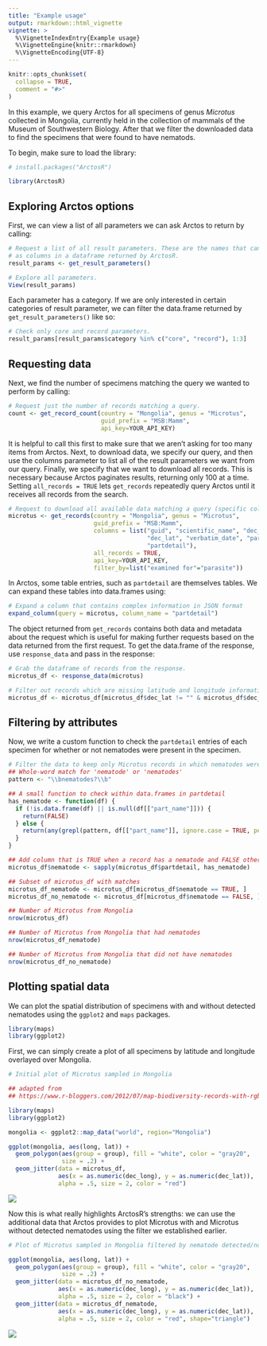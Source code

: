 ```yaml
---
title: "Example usage"
output: rmarkdown::html_vignette
vignette: >
  %\VignetteIndexEntry{Example usage}
  %\VignetteEngine{knitr::rmarkdown}
  %\VignetteEncoding{UTF-8}
---
```


```r
knitr::opts_chunk$set(
  collapse = TRUE,
  comment = "#>"
)
```

In this example, we query Arctos for all specimens of genus *Microtus* 
collected in Mongolia, currently held in the collection of mammals of the Museum 
of Southwestern Biology. After that we filter the downloaded data to find 
the specimens that were found to have nematods.

To begin, make sure to load the library:

```r
# install.packages("ArctosR")

library(ArctosR)
```

## Exploring Arctos options

First, we can view a list of all parameters we can ask Arctos to return by
calling:

```r
# Request a list of all result parameters. These are the names that can show up
# as columns in a dataframe returned by ArctosR.
result_params <- get_result_parameters()

# Explore all parameters.
View(result_params)
```

Each parameter has a category. If we are only interested in certain categories
of result parameter, we can filter the data.frame returned by
`get_result_parameters()` like so:

```r
# Check only core and record parameters.
result_params[result_params$category %in% c("core", "record"), 1:3]
```

## Requesting data

Next, we find the number of specimens matching the query we wanted to perform by
calling:

```r
# Request just the number of records matching a query.
count <- get_record_count(country = "Mongolia", genus = "Microtus",
                          guid_prefix = "MSB:Mamm",
                          api_key=YOUR_API_KEY)
```

It is helpful to call this first to make sure that we aren't asking for too many
items from Arctos. Next, to download data, we specify our query, and then use
the columns parameter to list all of the result parameters we want from our
query. Finally, we specify that we want to download all records. This is necessary
because Arctos paginates results, returning only 100 at a time. Setting
`all_records = TRUE` lets `get_records` repeatedly query Arctos until it receives
all records from the search.

```r
# Request to download all available data matching a query (specific columns). 
microtus <- get_records(country = "Mongolia", genus = "Microtus",
                        guid_prefix = "MSB:Mamm",
                        columns = list("guid", "scientific_name", "dec_long", 
                                       "dec_lat", "verbatim_date", "parts", 
                                       "partdetail"),
                        all_records = TRUE,
                        api_key=YOUR_API_KEY,
                        filter_by=list("examined for"="parasite"))
```

In Arctos, some table entries, such as `partdetail` are themselves tables. We
can expand these tables into data.frames using:

```r
# Expand a column that contains complex information in JSON format
expand_column(query = microtus, column_name = "partdetail")
```

The object returned from `get_records` contains both data and metadata about
the request which is useful for making further requests based on the data
returned from the first request. To get the data.frame of the response, use
`response_data` and pass in the response:

```r
# Grab the dataframe of records from the response.
microtus_df <- response_data(microtus)

# Filter out records which are missing latitude and longitude information
microtus_df <- microtus_df[microtus_df$dec_lat != "" & microtus_df$dec_long != "", ]
```

## Filtering by attributes

Now, we write a custom function to check the `partdetail` entries of each specimen
for whether or not nematodes were present in the specimen.

```r
# Filter the data to keep only Microtus records in which nematodes were found
## Whole-word match for 'nematode' or 'nematodes'
pattern <- "\\bnematodes?\\b"

## A small function to check within data.frames in partdetail 
has_nematode <- function(df) {
  if (!is.data.frame(df) || is.null(df[["part_name"]])) {
    return(FALSE)
  } else {
    return(any(grepl(pattern, df[["part_name"]], ignore.case = TRUE, perl = TRUE)))
  }
}

## Add column that is TRUE when a record has a nematode and FALSE otherwise
microtus_df$nematode <- sapply(microtus_df$partdetail, has_nematode)

## Subset of microtus_df with matches
microtus_df_nematode <- microtus_df[microtus_df$nematode == TRUE, ]
microtus_df_no_nematode <- microtus_df[microtus_df$nematode == FALSE, ]

## Number of Microtus from Mongolia 
nrow(microtus_df)

## Number of Microtus from Mongolia that had nematodes
nrow(microtus_df_nematode)

## Number of Microtus from Mongolia that did not have nematodes
nrow(microtus_df_no_nematode)
```

## Plotting spatial data

We can plot the spatial distribution of specimens with and without detected
nematodes using the `ggplot2` and `maps` packages.

```r
library(maps)
library(ggplot2)
```

First, we can simply create a plot of all specimens by latitude and longitude
overlayed over Mongolia.

```r
# Initial plot of Microtus sampled in Mongolia

## adapted from
## https://www.r-bloggers.com/2012/07/map-biodiversity-records-with-rgbif-maps-and-ggplot2-packages-in-r/

library(maps)
library(ggplot2)

mongolia <- ggplot2::map_data("world", region="Mongolia")

ggplot(mongolia, aes(long, lat)) +
  geom_polygon(aes(group = group), fill = "white", color = "gray20",
               size = .2) +
  geom_jitter(data = microtus_df,
              aes(x = as.numeric(dec_long), y = as.numeric(dec_lat)),
              alpha = .5, size = 2, color = "red")
```

![](figures/mongolia1.png)

Now this is what really highlights ArctosR's strengths: we can use the
additional data that Arctos provides to plot Microtus with and Microtus without
detected nematodes using the filter we established earlier.

```r
# Plot of Microtus sampled in Mongolia filtered by nematode detected/not detected

ggplot(mongolia, aes(long, lat)) +
  geom_polygon(aes(group = group), fill = "white", color = "gray20",
               size = .2) +
  geom_jitter(data = microtus_df_no_nematode,
              aes(x = as.numeric(dec_long), y = as.numeric(dec_lat)),
              alpha = .5, size = 2, color = "black") +
  geom_jitter(data = microtus_df_nematode,
              aes(x = as.numeric(dec_long), y = as.numeric(dec_lat)),
              alpha = .5, size = 2, color = "red", shape="triangle")
```

![](figures/mongolia2.png)
